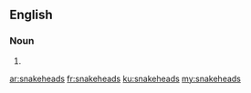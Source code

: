 ==English==

===Noun===
{{head|en|plural}}

# {{plural of|snakehead|lang=en|nocat=1}}

[[ar:snakeheads]]
[[fr:snakeheads]]
[[ku:snakeheads]]
[[my:snakeheads]]